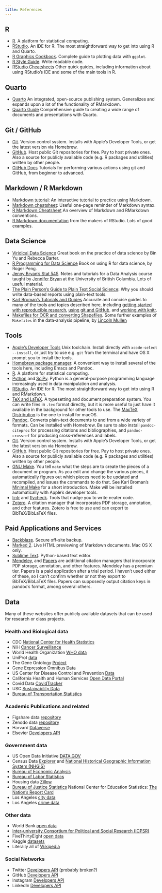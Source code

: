 ```yaml
---
title: References
---
```


## R

- [R](http://r-project.org). A platform for statistical computing.
- [RStudio](http://rstudio.com). An IDE for R. The most straightforward way to get into using R and Quarto.
- [R Graphics Cookbook](https://r-graphics.org/). Complete guide to plotting data with `ggplot`.
- [R Style Guide](http://adv-r.had.co.nz/Style.html). Write readable code. 
- [RStudio Cheatsheets](https://rstudio.com/resources/cheatsheets/) Other quick guides, including information about using RStudio's IDE and some of the main tools in R.

## Quarto

- [Quarto](https://quarto.org/) An integrated, open-source publishing system. Generalizes and expands upon a lot of the functionality of RMarkdown.
- [Quarto Guide](https://quarto.org/docs/guide/) Comprehensive guide to creating a wide range of documents and presentations with Quarto.


## Git / GitHub

- [Git](http://git-scm.org). Version control system. Installs with Apple's Developer Tools, or get the latest version via Homebrew.
- [GitHub](http://github.com). Host public Git repositories for free. Pay to host private ones. Also a source for publicly available code (e.g. R packages and utilities) written by other people.
- [GitHub Docs](https://docs.github.com/en) Tutorials for performing various actions using git and GitHub, from beginner to advanced.

## Markdown / R Markdown

- [Markdown tutorial](https://www.markdowntutorial.com/): An interactive tutorial to practice using Markdown.
- [Markdown cheatsheet](http://packetlife.net/media/library/16/Markdown.pdf): Useful one-page reminder of Markdown syntax.
- [R Markdown Cheatsheet](https://www.rstudio.com/wp-content/uploads/2015/02/rmarkdown-cheatsheet.pdf) An overview of Markdown and RMarkdown conventions.
- [R Markdown documentation](http://rmarkdown.rstudio.com) from the makers of RStudio. Lots of good examples.


## Data Science

- [Viridical Data Science](https://vdsbook.com/) Great book on the practice of data science by Bin Yu and Rebecca Barter.
- [R Programming for Data Science](https://bookdown.org/rdpeng/rprogdatascience/) Book on using R for data science, by Roger Peng.
- [Jenny Bryan's Stat 545](http://stat545-ubc.github.io/topics.html). Notes and tutorials for a Data Analysis course taught by [Jennifer Bryan](http://www.stat.ubc.ca/~jenny/) at the University of British Columbia. Lots of useful material.
-  [The Plain Person’s Guide to Plain Text Social Science](http://plain-text.co/): Why you should write data-based reports using plain-text tools.
- [Karl Broman's Tutorials and Guides](http://kbroman.org/pages/tutorials) Accurate and concise guides to many of the tools and topics described here, including [getting started with reproducible research](http://kbroman.org/steps2rr), [using git and GitHub](http://kbroman.org/github_tutorial), and [working with knitr](http://kbroman.org/knitr_knutshell).
- [Makefiles for OCR and converting Shapefiles](http://lincolnmullen.com/blog/makefiles-for-ocr-and-converting-shapefiles). Some further examples of `Makefiles` in the data-analysis pipeline, by [Lincoln Mullen](http://lincolnmullen.com)
    
    
## Tools

- [Apple's Developer Tools](https://developer.apple.com/library/ios/technotes/tn2339/_index.html) Unix toolchain. Install directly with `xcode-select --install`, or just try to use e.g. `git` from the terminal and have OS X prompt you to install the tools.
- [Homebrew package manager](http://brew.sh). A convenient way to install several of the tools here, including Emacs and Pandoc.
- [R](http://r-project.org). A platform for statistical computing.
- [Python](http://python.org) and [SciPy](http://www.scipy.org/). Python is a general-purpose programming language increasingly used in data manipulation and analysis.
- [RStudio](http://rstudio.com). An IDE for R. The most straightforward way to get into using R and RMarkdown.
- [TeX and LaTeX](http://tug.org). A typesetting and document preparation system. You can write files in `.tex` format directly, but it is more useful to just have it available in the background for other tools to use. The [MacTeX Distribution](http://tug.org/mactex) is the one to install for macOS.
- [Pandoc](http://pandoc.org). Converts plain-text documents to and from a wide variety of formats. Can be installed with Homebrew. Be sure to also install `pandoc-citeproc` for processing citations and bibliographies, and `pandoc-crossref` for producing cross-references and labels.
- [Git](http://git-scm.org). Version control system. Installs with Apple's Developer Tools, or get the latest version via Homebrew.
- [GitHub](http://github.com). Host public Git repositories for free. Pay to host private ones. Also a source for publicly available code (e.g. R packages and utilities) written by other people.
- [GNU Make](http://www.gnu.org/software/make). You tell `make` what the steps are to create the pieces of a document or program. As you edit and change the various pieces, it automatically figures out which pieces need to be updated and recompiled, and issues the commands to do that. See Karl Broman's [Minimal Make](http://kbroman.org/minimal_make/) for a short introduction. Make will be installed automatically with Apple's developer tools.
- [lintr](https://github.com/jimhester/lintr) and [flycheck](https://github.com/flycheck/flycheck). Tools that nudge you to write neater code.
- [Zotero](http://zotero.org). A citation manager that incorporates PDF storage, annotation, and other features. Zotero is free to use and can export to BibTeX/BibLaTeX files.
    
## Paid Applications and Services

- [Backblaze](http://backblaze.com). Secure off-site backup.
- [Marked 2](http://marked2app.com). Live HTML previewing of Markdown documents. Mac OS X only.
- [Sublime Text](http://sublimetext.com). Python-based text editor.
- [Mendeley](http://mendeley.com), and [Papers](http://papersapp.com) are additional citation managers that incorporate PDF storage, annotation, and other features. Mendeley has a premium tier. Papers is a paid application after a trial period. I haven't used either of these, so I can't confirm whether or not they export to BibTeX/BibLaTeX files. Papers can supposedly output citation keys in pandoc's format, among several others.

## Data

Many of these websites offer publicly available datasets that can be used for research or class projects.

### Health and Biological data

- CDC [National Center for Health Statistics](https://www.cdc.gov/nchs/data_access/ftp_data.htm)
- NIH [Cancer Surveillance](https://seer.cancer.gov/)
- World Health Organization [WHO data](https://www.who.int/gho/database/en/)
- UniProt [data](https://www.uniprot.org/)
- The Gene Ontology [Project](http://geneontology.org/)
- Gene Expression Omnibus [Data](https://www.ncbi.nlm.nih.gov/geo/)
- US Center for Disease Control and Prevention [Data](https://data.cdc.gov/)
- California Health and Human Services [Open Data Portal](https://data.chhs.ca.gov/)
- Covid Data [CovidTracker](https://covidtracking.com/)
- USC [Sustainability Data](https://sustainabilitydata.usc.edu/arcgis/apps/sites/#/usc-sustainability-data-hub)
- [Bureau of Transportation Statistics](https://www.bts.gov/browse-statistical-products-and-data)

### Academic Publications and related

- Figshare data [repository](https://figshare.com/)
- Zenodo data [repository](https://zenodo.org/)
- Harvard [Dataverse](https://dataverse.harvard.edu/)
- Elsevier [Developers API](https://dev.elsevier.com/)

### Government data

- US Open Data Initiative [DATA.GOV](https://www.data.gov/)
- Census Data [Explorer](https://data.census.gov/) and [National Historical Geographic Information System (NHGIS)](https://www.nhgis.org/)
- [Bureau of Economic Analysis](https://www.bea.gov/data)
- [Bureau of Labor Statistics](https://www.bls.gov/data/)
- Housing data [Zillow](https://www.zillow.com/howto/api/APIOverview.htm)
- [Bureau of Justice Statistics](https://bjs.ojp.gov/data)
National Center for Education Statistics: [The Nation's Report Card](https://www.nationsreportcard.gov/ndecore/landing)
- Los Angeles [city data](https://data.lacity.org/)
- Los Angeles [crime data](http://www.lapdonline.org/crime_mapping_and_compstat)

### Other data

- World Bank [open data](https://data.worldbank.org/)
- [Inter-university Consortium for Political and Social Research (ICPSR)](https://www.icpsr.umich.edu/web/pages/)
- FiveThirtyEight [open data](https://data.fivethirtyeight.com/)
- Kaggle [datasets](https://www.kaggle.com/datasets)
- Literally all of [Wikipedia](https://en.wikipedia.org/wiki/Wikipedia:Database_download)

### Social Networks

- Twitter [Developers API](https://developer.twitter.com/) (probably broken?)
- GitHub [Developers API](https://docs.github.com/en/rest)
- Instagram [Developers API](https://developers.facebook.com/docs/instagram-api/)
- LinkedIn [Developers API](https://www.linkedin.com/developers/)

